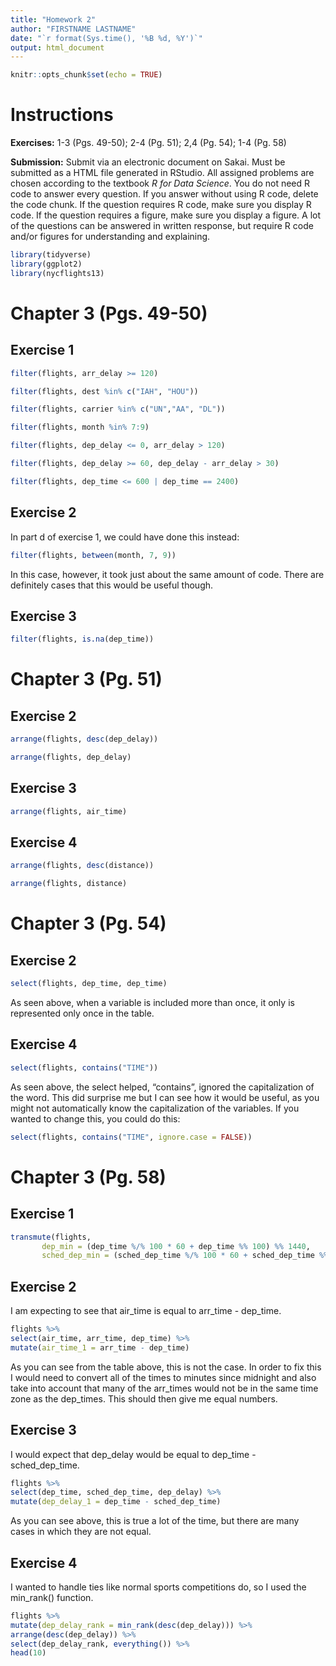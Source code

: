 ```yaml
---
title: "Homework 2"
author: "FIRSTNAME LASTNAME"
date: "`r format(Sys.time(), '%B %d, %Y')`"
output: html_document
---
```


```r
knitr::opts_chunk$set(echo = TRUE)
```

# Instructions

**Exercises:**  1-3 (Pgs. 49-50); 2-4 (Pg. 51); 2,4 (Pg. 54); 1-4 (Pg. 58)

**Submission:** Submit via an electronic document on Sakai. Must be submitted as a HTML file generated in RStudio. All assigned problems are chosen according to the textbook *R for Data Science*. You do not need R code to answer every question. If you answer without using R code, delete the code chunk. If the question requires R code, make sure you display R code. If the question requires a figure, make sure you display a figure. A lot of the questions can be answered in written response, but require R code and/or figures for understanding and explaining. 

```r
library(tidyverse)
library(ggplot2)
library(nycflights13)
```

# Chapter 3 (Pgs. 49-50)

##  Exercise 1
```r
filter(flights, arr_delay >= 120)
```
```r
filter(flights, dest %in% c("IAH", "HOU"))
```
```r
filter(flights, carrier %in% c("UN","AA", "DL"))
```
```r
filter(flights, month %in% 7:9)
```
```r
filter(flights, dep_delay <= 0, arr_delay > 120)
```
```r
filter(flights, dep_delay >= 60, dep_delay - arr_delay > 30)
```
```r
filter(flights, dep_time <= 600 | dep_time == 2400)
```

##  Exercise 2

In part d of exercise 1, we could have done this instead:

```r
filter(flights, between(month, 7, 9))
```
In this case, however, it took just about the same amount of code. There are definitely cases that this would be useful though.

##  Exercise 3
```r
filter(flights, is.na(dep_time))
```

# Chapter 3 (Pg. 51)

##  Exercise 2
```r
arrange(flights, desc(dep_delay))
```
```r
arrange(flights, dep_delay)
```

##  Exercise 3
```r
arrange(flights, air_time)
```

##  Exercise 4
```r
arrange(flights, desc(distance))
```
```r
arrange(flights, distance)
```

# Chapter 3 (Pg. 54)

##  Exercise 2
```r
select(flights, dep_time, dep_time)
```
As seen above, when a variable is included more than once, it only is represented only once in the table.

##  Exercise 4
```r
select(flights, contains("TIME"))
```
As seen above, the select helped, "contains", ignored the capitalization of the word. This did surprise me but I can see how it would be useful, as you might not automatically know the capitalization of the variables. If you wanted to change this, you could do this: 
```r
select(flights, contains("TIME", ignore.case = FALSE))
```

# Chapter 3 (Pg. 58)

##  Exercise 1
```r
transmute(flights,
       dep_min = (dep_time %/% 100 * 60 + dep_time %% 100) %% 1440,
       sched_dep_min = (sched_dep_time %/% 100 * 60 + sched_dep_time %% 100) %% 1440)
```

##  Exercise 2

I am expecting to see that air_time is equal to arr_time - dep_time.
```r
flights %>%
select(air_time, arr_time, dep_time) %>%
mutate(air_time_1 = arr_time - dep_time)
```
As you can see from the table above, this is not the case. In order to fix this I would need to convert all of the times to minutes since midnight and also take into account that many of the arr_times would not be in the same time zone as the dep_times. This should then give me equal numbers.

##  Exercise 3

I would expect that dep_delay would be equal to dep_time - sched_dep_time.
```r
flights %>%
select(dep_time, sched_dep_time, dep_delay) %>%
mutate(dep_delay_1 = dep_time - sched_dep_time)
```
As you can see above, this is true a lot of the time, but there are many cases in which they are not equal.

##  Exercise 4

I wanted to handle ties like normal sports competitions do, so I used the min_rank() function.
```r
flights %>%
mutate(dep_delay_rank = min_rank(desc(dep_delay))) %>%
arrange(desc(dep_delay)) %>%
select(dep_delay_rank, everything()) %>%
head(10)
```